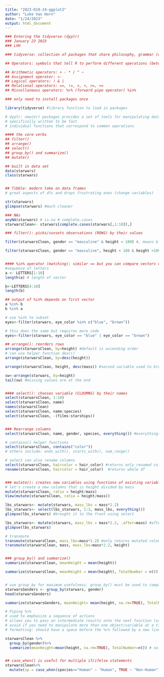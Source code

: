 ```yaml
---
title: "2023-010-24-ggplot2"
author: "Luke Van Horn"
date: "1/24/2023"
output: html_document
---
```


```r
### Entering the tidyverse (dyplr)
### January 23 2023
### LVH

### tidyverse: collection of packages that share philosophy, grammar (or how the code is structured), and data structures

## Operators: symbols that tell R to perform different operations (between variables, functions, etc.)

## Arithmetic operators: + - * / ^ ~
## Assignment operator: <- 
## Logical operators: ! & |
## Relational operators: ==, !=, >, <, >=, <=
## Miscellaneous operators: %>% (forward pipe operator) %in%

### only need to install packages once

library(tidyverse) #library function to load in packages

# dyplr: new(er) packages provides a set of tools for manipulating data sets
# specifically written to be fast
# individual functions that correspond to common operations

#### the core verbs
## filter()
## arrange()
## select()
## group_by() and summarize()
## mutate()

## built in data set
data(starwars)
class(starwars)


## Tibble: modern take on data frames
# great aspects of dfs and drops frustrating ones (change variables)

str(starwars)
glimpse(starwars) #much cleaner

### NAs
anyNA(starwars) # is.na # complete.cases
starwarsClean<- starwars[complete.cases(starwars[,1:10]),]

### filter(): picks/sunsets observations (ROWS) by their values

filter(starwarsClean, gender == "masculine" & height < 180) #, means &

filter(starwarsClean, gender == "masculine", height < 180 & height >100) #multiple conditions for the same variable. comma or & are NOT the same


#### %in% operator (matching); similar == but you can compare vectors of different lengths
#sequence of letters
a <- LETTERS[1:10]
length(a) # length of vector

b<-LETTERS[4:10]
length(b)

## output of %in% depends on first vector
a %in% b
b %in% a

# use %in% to subset
eyes<-filter(starwars, eye_color %in% c("blue", "brown"))

# this does the same but requires more code
eyes<-filter(starwars, eye_color == "blue" | eye_color == "brown")

## arrange(): reorders rows
arrange(starwarsClean, by=height) #default is ascending order
# can use helper function desc()
arrange(starwarsClean, by=desc(height))

arrange(starwarsClean, height, desc(mass)) #second variable used to break ties

sw<-arrange(starwars, by=height)
tail(sw) #missing values are at the end


#### select(): chooses variable (CLOUMNS) by their names
select(starwarsClean, 1:10)
select(starwarsClean, name)
names(starwarsClean)
select(starwarsClean, name:species)
select(starwarsClean, -(films:starships))


### Rearrange columns
select(starwarsClean, name, gender, species, everything()) #everything() helper function; useful if you have a couple variables you want to move to the beginning

# contains() helper functions
select(starwarsClean, contains("color"))
# others include: ends_with(), starts_with(), num_range()

# select can also rename columns
select(starwarsClean, haircolor = hair_color) #returns only renamed column # can use everything() too
rename(starwarsClean, haircolor = hair_color)  #returns whole df


### mutate(): creates new variables using functions of existing variables
# let's create a new columns that is height divided by mass
mutate(starwarsClean, ratio = height/mass)
View(mutate(starwarsClean, ratio = height/mass))

lbs_starwars<- mutate(starwars, mass_lbs = mass*2.2)
lbs_starwars<- select(lbs_starwars, 1:3, mass_lbs, everything())
glimpse(lbs_starwars) #brought it to the front using select

lbs_starwars<- mutate(starwars, mass_lbs = mass*2.2, .after=mass) #after/before #easier way to place instead of slecting and moving after
glimpse(lbs_starwars)

# transmute
transmute(starwarsClean, mass_lbs=mass*2.2) #only returns mutated columns
transmute(starwarsClean, mass, mass_lbs=mass*2.2, height)


### group_by() and summarize()
summarize(starwarsClean, meanHeight = mean(height))

summarize(starwarsClean, meanHeight = mean(height), TotalNumber = n())


# use group_by for maximum usefulness. group_by() must be used to compare categories within columns
starwarsGenders <- group_by(starwars, gender)
head(starwarsGenders)

summarize(starwarsGenders, meanHeight= mean(height, na.rm=TRUE), TotalNumber=n())

# Piping %>%
# used to emphasize a sequence of actions
# allows you to pass an intermediate results onto the next function (uses output of one function as input of the next function)
# avoid if you need to manipulate more than one object/variable at a time; or if variable is meaningful
# formatting: should have a space before the %>% followed by a new line

starwarsClean %>%
  group_by(gender)%>%
  summarize(meanHeight=mean(height, na.rm=TRUE), TotalNumber=n()) # na.rm=T skips NAs #much cleaner with piping!


## case_when() is useful for multiple if/ifelse statements
starwarsClean%>%
  mutate(sp = case_when(species=="Human" ~ "Human", TRUE ~ "Non-Human")) # uses condition, puts "Human" if true in sp column, puts 'Non-Human" if false
```

